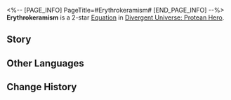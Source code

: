 <%-- [PAGE_INFO]
PageTitle=#Erythrokeramism#
[END_PAGE_INFO] --%>
{{Equation Infobox
|period   = Protean Hero
|rarity   = 2
|path1    = Erudition*4
|path2    = Remembrance*2
|effect   = After a memosprite uses an attack, Charge their memomaster's "{{Trait|Brain in a Vat}}" by {{Color|h|8%}}. After the memomaster uses "{{Trait|Brain in a Vat}}" to use their Ultimate, increases the memosprite's DMG by {{Color|h|240%}} for {{Color|h|4}} turn(s).
|mentions = Cerces
}}
'''Erythrokeramism''' is a 2-star [[Divergent Universe: Protean Hero/Equatoins|Equation]] in [[Divergent Universe: Protean Hero]].

==Story==
{{Description|Foolish apprentices, stop your faulty reflections.<br />Cerces sows wisdom in the hearts of mortals,<br />Yet you attempt to harvest its fruits in your minds.<br />Poor apprentices, put down your experimental tools.<br />The gods have bestowed upon us the five senses.<br />Why resort to external devices to discern the truth?<br />Other schools' theories and means will only teach you how to discover knowledge,<br />But Erythrokeramism will tell you that all knowledge already dwells within the depths of your memory,<br />Merely awaiting your touch to pick them up.<br />Discard all observation, extrapolation, and logic,<br />And instead sense, hear, and imagine with your heart.<br />Peel away the deceptive mask named materiality that shrouds the world,<br />And let all things return to their truest form.}}
<!--
==Gameplay Notes==
* 
-->
==Other Languages==
{{Other Languages
|en   = Erythrokeramism
|zhs  = 赤陶学派
|zht  = 赤陶學派
|ja   = {{Rubi|赤陶学派|せきとうがくは}}
|ko   = 에리트로케라모스 학파
|es   = Escuela de Terracota
|fr   = Érythrocéramisme
|ru   = Школа красной глины
|th   = สำนักภาชนะจิต
|vi   = Học Phái Gốm Đỏ
|de   = Erythrokeramismus
|id   = Erythrokeramism
|pt   = Eritroqueramismo
}}

==Change History==
{{Change History|3.1}}